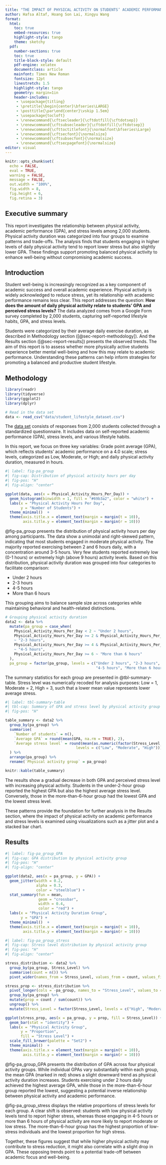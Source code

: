 ```yaml
---
title: "THE IMPACT OF PHYSICAL ACTIVITY ON STUDENTS’ ACADEMIC PERFORMANCE AND STRESS LEVELS"
author: Hafsa Altaf, Hoang Son Lai, Xingyu Wang
format:
  html:
    toc: true
    embed-resources: true
    highlight-style: tango
    theme: sketchy
  pdf:
    number-sections: true
    toc: true
    title-block-style: default
    pdf-engine: xelatex
    documentclass: article
    mainfont: Times New Roman
    fontsize: 12pt
    linestretch: 1.5
    highlight-style: tango
    geometry: margin=1in
    header-includes:
     - \usepackage{titling}
     - \pretitle{\begin{center}\bfseries\LARGE}
     - \posttitle{\par\end{center}\vskip 1.5em}
     - \usepackage{tocloft}
     - \renewcommand{\cftsecleader}{\cftdotfill{\cftdotsep}}
     - \renewcommand{\cftsubsecleader}{\cftdotfill{\cftdotsep}}
     - \renewcommand{\cfttoctitlefont}{\normalfont\bfseries\Large} 
     - \renewcommand{\cftsecfont}{\normalsize}                      
     - \renewcommand{\cftsubsecfont}{\normalsize}                   
     - \renewcommand{\cftsecpagefont}{\normalsize}
editor: visual
---
```


```r
knitr::opts_chunk$set(
  echo = FALSE,
  eval = TRUE,
  warning = FALSE,
  message = FALSE,
  out.width = "100%",
  fig.width = 8, 
  fig.height = 6,
  fig.retina = 3)
```

\clearpage

## Executive summary

This report investigates the relationship between physical activity, academic performance (GPA), and stress levels among 2,000 students. Physical activity duration was categorized into four groups to examine patterns and trade-offs. The analysis finds that students engaging in higher levels of daily physical activity tend to report lower stress but also slightly lower GPA. These findings support promoting balanced physical activity to enhance well-being without compromising academic success.

## Introduction

Student well-being is increasingly recognized as a key component of academic success and overall academic experience. Physical activity is widely acknowledged to reduce stress, yet its relationship with academic performance remains less clear. This report addresses the question: **How does the amount of daily physical activity relate to students' GPA and perceived stress levels?** The data analyzed comes from a Google Form survey completed by 2,000 students, capturing self-reported lifestyle habits, GPA, and stress levels.

Students were categorized by their average daily exercise duration, as described in Methodology section ([@sec-report-methodology]). And the Results section ([@sec-report-results]) presents the observed trends. The aim of this report is to assess whether more physically active students experience better mental well-being and how this may relate to academic performance. Understanding these patterns can help inform strategies for promoting a balanced and productive student lifestyle.

## Methodology

```r
library(readr)
library(tidyverse)
library(ggplot2)
library(dplyr)
```

```r
# Read in the data set
data <- read_csv("data/student_lifestyle_dataset.csv")
```

The [data set](https://www.kaggle.com/datasets/steve1215rogg/student-lifestyle-dataset) consists of responses from 2,000 students collected through a standardized questionnaire. It includes data on self-reported academic performance (GPA), stress levels, and various lifestyle habits.

In this report, we focus on three key variables: Grade point average (GPA), which reflects students’ academic performance on a 4.0 scale; stress levels, categorized as Low, Moderate, or High; and daily physical activity duration, measured in hours.

```r
#| label: fig-pa_group
#| fig-cap: Distribution of physical activity hours per day
#| fig-pos: "H"
#| fig-align: "center"

ggplot(data, aes(x = Physical_Activity_Hours_Per_Day)) +
  geom_histogram(binwidth = 1, fill = "#69b3a2", color = "white") +
  labs(x = "Physical Activity Hours Per Day",
       y = "Number of Students") +
  theme_minimal()  +
  theme(axis.title.x = element_text(margin = margin(t = 10)),
        axis.title.y = element_text(margin = margin(r = 10)))
```

@fig-pa_group presents the distribution of physical activity hours per day among participants. The data show a unimodal and right-skewed pattern, indicating that most students engaged in moderate physical activity. The majority reported exercising between 2 and 6 hours daily, with a concentration around 3-5 hours. Very few students reported extremely low (0-1 hours) or extremely high (above 9 hours) activity levels. Based on this distribution, physical activity duration was grouped into four categories to facilitate comparison:

-   Under 2 hours
-   2-3 hours
-   4-5 hours
-   More than 6 hours

This grouping aims to balance sample size across categories while maintaining behavioral and health-related distinctions.

```r
# Grouping physical activity duration
data2 <- data %>%
  mutate(pa_group = case_when(
    Physical_Activity_Hours_Per_Day < 2 ~ "Under 2 hours",
    Physical_Activity_Hours_Per_Day >= 2 & Physical_Activity_Hours_Per_Day < 4 
    ~ "2-3 hours",
    Physical_Activity_Hours_Per_Day >= 4 & Physical_Activity_Hours_Per_Day < 6 
    ~ "4-5 hours",
    Physical_Activity_Hours_Per_Day >= 6 ~ "More than 6 hours"
  ),
  pa_group = factor(pa_group, levels = c("Under 2 hours", "2-3 hours", 
                                         "4-5 hours", "More than 6 hours")))
```

The summary statistics for each group are presented in @tbl-summary-table. Stress level was numerically recoded for analysis purposes: Low = 1, Moderate = 2, High = 3, such that a lower mean value represents lower average stress.

```r
#| label: tbl-summary-table
#| tbl-cap: Summary of GPA and stress level by physical activity group
#| fig-pos: "H"

table_summary <- data2 %>%
  group_by(pa_group) %>%
  summarise(
    `Number of students` = n(),
    `Average GPA` = round(mean(GPA, na.rm = TRUE), 2),
    `Average stress level` = round(mean(as.numeric(factor(Stress_Level,
                                levels = c("Low", "Moderate", "High"))), na.rm = TRUE), 2)
  ) %>%
  arrange(pa_group) %>%
  rename(`Physical activity group` = pa_group)

knitr::kable(table_summary)
```

The results show a gradual decrease in both GPA and perceived stress level with increasing physical activity. Students in the under-2-hour group reported the highest GPA but also the highest average stress level. Conversely, those in the more-than-6-hour group had the lowest GPA and the lowest stress level. 

These patterns provide the foundation for further analysis in the Results section, where the impact of physical activity on academic performance and stress levels is examined using visualizations such as a jitter plot and a stacked bar chart.

## Results {#sec-report-results}


```r
#| label: fig-pa_group_GPA
#| fig-cap: GPA distribution by physical activity group
#| fig-pos: "H"
#| fig-align: "center"

ggplot(data2, aes(x = pa_group, y = GPA)) +
  geom_jitter(width = 0.2, 
              alpha = 0.3, 
              color = "steelblue") +
  stat_summary(fun = mean, 
               geom = "crossbar", 
               width = 0.4, 
               color = "red") +
  labs(x = "Physical Activity Duration Group",
       y = "GPA") +
  theme_minimal()  +
  theme(axis.title.x = element_text(margin = margin(t = 10)),
        axis.title.y = element_text(margin = margin(r = 10)))
```

```r
#| label: fig-pa_group_stress
#| fig-cap: Stress level distribution by physical activity group
#| fig-pos: "H"
#| fig-align: "center"

stress_distribution <- data2 %>%
  group_by(pa_group, Stress_Level) %>%
  summarise(count = n()) %>%
  pivot_wider(names_from = Stress_Level, values_from = count, values_fill = 0)

stress_prop <- stress_distribution %>%
  pivot_longer(cols = -pa_group, names_to = "Stress_Level", values_to = "count") %>%
  group_by(pa_group) %>%
  mutate(prop = count / sum(count)) %>%
  ungroup() %>%
  mutate(Stress_Level = factor(Stress_Level, levels = c("High", "Moderate", "Low")))

ggplot(stress_prop, aes(x = pa_group, y = prop, fill = Stress_Level)) +
  geom_bar(stat = "identity") +
  labs(x = "Physical Activity Group",
       y = "Proportion",
       fill = "Stress Level") +
  scale_fill_brewer(palette = "Set2") +
  theme_minimal()  +
  theme(axis.title.x = element_text(margin = margin(t = 10)),
        axis.title.y = element_text(margin = margin(r = 10)))
```

@fig-pa_group_GPA presents the distribution of GPA across four physical activity groups. While individual GPAs vary substantially within each group, the mean GPA (marked in red) shows a slight downward trend as physical activity duration increases. Students exercising under 2 hours daily achieved the highest average GPA, while those in the more-than-6-hour group reported the lowest, suggesting a potential inverse relationship between physical activity and academic performance.

@fig-pa_group_stress displays the relative proportions of stress levels for each group. A clear shift is observed: students with low physical activity levels tend to report higher stress, whereas those engaging in 4-5 hours or more than 6 hours of physical activity are more likely to report moderate or low stress. The more-than-6-hour group has the highest proportion of low-stress individuals and the lowest proportion for high stress.

Together, these figures suggest that while higher physical activity may contribute to stress reduction, it might also correlate with a slight drop in GPA. These opposing trends point to a potential trade-off between academic focus and well-being.